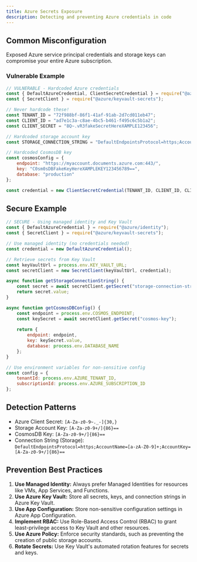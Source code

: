 ```yaml
---
title: Azure Secrets Exposure
description: Detecting and preventing Azure credentials in code
---
```


## Common Misconfiguration

Exposed Azure service principal credentials and storage keys can compromise your entire Azure subscription.

### Vulnerable Example

```javascript
// VULNERABLE - Hardcoded Azure credentials
const { DefaultAzureCredential, ClientSecretCredential } = require("@azure/identity");
const { SecretClient } = require("@azure/keyvault-secrets");

// Never hardcode these!
const TENANT_ID = "72f988bf-86f1-41af-91ab-2d7cd011eb47";
const CLIENT_ID = "ad7e1c3a-c8ae-4bc5-b461-f495c6c5b1a2";
const CLIENT_SECRET = "8Q~.vR3fakeSecretHereXAMPLE123456";

// Hardcoded storage account key
const STORAGE_CONNECTION_STRING = "DefaultEndpointsProtocol=https;AccountName=mystorageaccount;AccountKey=lJzRc1YdHaAA2KCNJJ1tkYwF/+mKK6Ygw0JQV4f9WhvYgPxCPKH8SOQPSXQJmYL5xYFsx2cXtwFakeKey==;EndpointSuffix=core.windows.net";

// Hardcoded CosmosDB key
const cosmosConfig = {
    endpoint: "https://myaccount.documents.azure.com:443/",
    key: "C0sm0sDBFakeKeyHereXAMPLEKEY123456789==",
    database: "production"
};

const credential = new ClientSecretCredential(TENANT_ID, CLIENT_ID, CLIENT_SECRET);
```

## Secure Example

```js
// SECURE - Using managed identity and Key Vault
const { DefaultAzureCredential } = require("@azure/identity");
const { SecretClient } = require("@azure/keyvault-secrets");

// Use managed identity (no credentials needed)
const credential = new DefaultAzureCredential();

// Retrieve secrets from Key Vault
const keyVaultUrl = process.env.KEY_VAULT_URL;
const secretClient = new SecretClient(keyVaultUrl, credential);

async function getStorageConnectionString() {
    const secret = await secretClient.getSecret("storage-connection-string");
    return secret.value;
}

async function getCosmosDBConfig() {
    const endpoint = process.env.COSMOS_ENDPOINT;
    const keySecret = await secretClient.getSecret("cosmos-key");
    
    return {
        endpoint: endpoint,
        key: keySecret.value,
        database: process.env.DATABASE_NAME
    };
}

// Use environment variables for non-sensitive config
const config = {
    tenantId: process.env.AZURE_TENANT_ID,
    subscriptionId: process.env.AZURE_SUBSCRIPTION_ID
};
```

## Detection Patterns

  * Azure Client Secret: `[A-Za-z0-9~._-]{30,}`
  * Storage Account Key: `[A-Za-z0-9+/]{86}==`
  * CosmosDB Key: `[A-Za-z0-9+/]{86}==`
  * Connection String (Storage): `DefaultEndpointsProtocol=https;AccountName=[a-zA-Z0-9]+;AccountKey=[A-Za-z0-9+/]{86}==`

## Prevention Best Practices

  1. **Use Managed Identity:** Always prefer Managed Identities for resources like VMs, App Services, and Functions.
  2. **Use Azure Key Vault:** Store all secrets, keys, and connection strings in Azure Key Vault.
  3. **Use App Configuration:** Store non-sensitive configuration settings in Azure App Configuration.
  4. **Implement RBAC:** Use Role-Based Access Control (RBAC) to grant least-privilege access to Key Vault and other resources.
  5. **Use Azure Policy:** Enforce security standards, such as preventing the creation of public storage accounts.
  6. **Rotate Secrets:** Use Key Vault's automated rotation features for secrets and keys.
